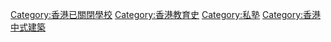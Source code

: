 [[Category:香港已關閉學校|Category:香港已關閉學校]]
[[Category:香港教育史|Category:香港教育史]]
[[Category:私塾|Category:私塾]]
[[Category:香港中式建築|Category:香港中式建築]]